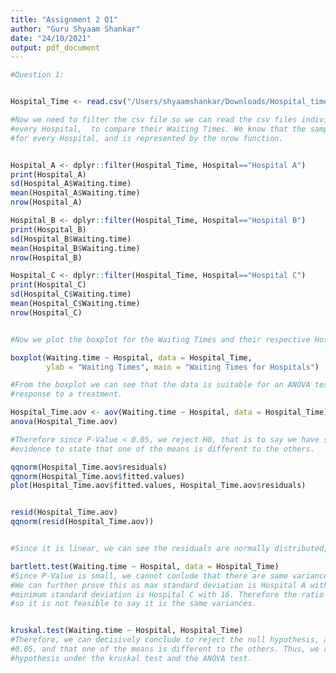```yaml
---
title: "Assignment 2 Q1"
author: "Guru Shyaam Shankar"
date: "24/10/2021"
output: pdf_document
---
```

```r

#Question 1:


Hospital_Time <- read.csv("/Users/shyaamshankar/Downloads/Hospital_time.csv", header = TRUE)

#Now we need to filter the csv file so we can read the csv files individually for 
#every Hospital,  to compare their Waiting Times. We know that the sample size is 14 
#for every Hospital, and is represented by the nrow function. 


Hospital_A <- dplyr::filter(Hospital_Time, Hospital=="Hospital A")
print(Hospital_A)
sd(Hospital_A$Waiting.time)
mean(Hospital_A$Waiting.time)
nrow(Hospital_A)

Hospital_B <- dplyr::filter(Hospital_Time, Hospital=="Hospital B")
print(Hospital_B)
sd(Hospital_B$Waiting.time)
mean(Hospital_B$Waiting.time)
nrow(Hospital_B)

Hospital_C <- dplyr::filter(Hospital_Time, Hospital=="Hospital C")
print(Hospital_C)
sd(Hospital_C$Waiting.time)
mean(Hospital_C$Waiting.time)
nrow(Hospital_C)


#Now we plot the boxplot for the Waiting Times and their respective Hospitals.

boxplot(Waiting.time ~ Hospital, data = Hospital_Time, 
        ylab = "Waiting Times", main = "Waiting Times for Hospitals")

#From the boxplot we can see that the data is suitable for an ANOVA test, as it tests 
#response to a treatment. 

Hospital_Time.aov <- aov(Waiting.time ~ Hospital, data = Hospital_Time)
anova(Hospital_Time.aov)

#Therefore since P-Value < 0.05, we reject H0, that is to say we have sufficient 
#evidence to state that one of the means is different to the others. 

qqnorm(Hospital_Time.aov$residuals)
qqnorm(Hospital_Time.aov$fitted.values)
plot(Hospital_Time.aov$fitted.values, Hospital_Time.aov$residuals)


resid(Hospital_Time.aov)
qqnorm(resid(Hospital_Time.aov))


#Since it is linear, we can see the residuals are normally distributed, and thus it is a valid model. 

bartlett.test(Waiting.time ~ Hospital, data = Hospital_Time)
#Since P-Value is small, we cannot conlude that there are same variances. 
#We can further prove this as max standard deviation is Hospital A with 33, and 
#minimum standard deviation is Hospital C with 16. Therefore the ratio is greater than 2 
#so it is not feasible to say it is the same variances. 


kruskal.test(Waiting.time ~ Hospital, Hospital_Time)
#Therefore, we can decisively conclude to reject the null hypothesis, as P-Value < 
#0.05, and that one of the means is different to the others. Thus, we reject the null 
#hypothesis under the kruskal test and the ANOVA test.
```


